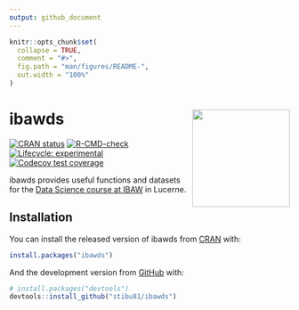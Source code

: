 ```yaml
---
output: github_document
---
```


<!-- README.md is generated from README.Rmd. Please edit that file -->

```r
knitr::opts_chunk$set(
  collapse = TRUE,
  comment = "#>",
  fig.path = "man/figures/README-",
  out.width = "100%"
)
```

# ibawds <img src="man/figures/ibawds_logo.png" align="right" height="175" />

<!-- badges: start -->
[![CRAN status](https://www.r-pkg.org/badges/version/ibawds)](https://CRAN.R-project.org/package=ibawds)
[![R-CMD-check](https://github.com/stibu81/ibawds/workflows/R-CMD-check/badge.svg)](https://github.com/stibu81/ibawds/actions)
[![Lifecycle: experimental](https://img.shields.io/badge/lifecycle-experimental-orange.svg)](https://lifecycle.r-lib.org/articles/stages.html#experimental)
[![Codecov test coverage](https://codecov.io/gh/stibu81/ibawds/branch/master/graph/badge.svg)](https://codecov.io/gh/stibu81/ibawds?branch=master)
<!-- badges: end -->

ibawds provides useful functions and datasets for the
[Data Science course at IBAW](https://ibaw.ch/bildungsangebote/informatik/data-science/)
in Lucerne.


## Installation

You can install the released version of ibawds from
[CRAN](https://CRAN.R-project.org) with:

``` r
install.packages("ibawds")
```

And the development version from [GitHub](https://github.com/) with:

``` r
# install.packages("devtools")
devtools::install_github("stibu81/ibawds")
```

